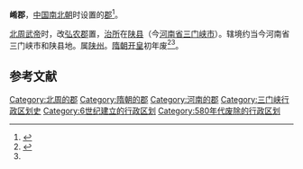 '''崤郡'''，[[中国|中国]][[南北朝|南北朝]]时设置的[[郡|郡]]<ref name="ws">{{cite wikisource | wslink   = 隋書/卷30| title    =  隋書·卷三十}}</ref>。

[[北周|北周]][[周武帝|武帝]]时，改[[弘农郡|弘农郡]]置，[[治所|治所]]在[[陕县|陕县]]（今[[河南省|河南省]][[三门峡市|三门峡市]]）。辖境约当今河南省三门峡市和陕县地。属[[陕州|陕州]]。[[隋朝|隋朝]][[开皇|开皇]]初年废<ref>{{cite wikisource | wslink   = 元和郡縣圖志/卷06| title   =  元和郡縣圖志·卷六}}</ref><ref name="ws"/>。

==参考文献==
{{reflist}}

{{河南行政区划小作品}}

[[Category:北周的郡|Category:北周的郡]]
[[Category:隋朝的郡|Category:隋朝的郡]]
[[Category:河南的郡|Category:河南的郡]]
[[Category:三门峡行政区划史|Category:三门峡行政区划史]]
[[Category:6世纪建立的行政区划|Category:6世纪建立的行政区划]]
[[Category:580年代废除的行政区划|Category:580年代废除的行政区划]]